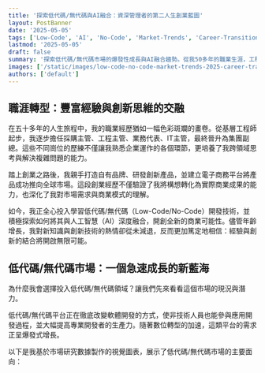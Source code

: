 ```yaml
---
title: '探索低代碼/無代碼與AI融合：資深管理者的第二人生創業藍圖'
layout: PostBanner
date: '2025-05-05'
tags: ['Low-Code', 'AI', 'No-Code', 'Market-Trends', 'Career-Transition']
lastmod: '2025-05-05'
draft: false
summary: '探索低代碼/無代碼市場的爆發性成長與AI融合趨勢。從我50多年的職業生涯，工程師到集團副總，再到創業者，分享如何在這個預計到2032年達2644億美元的新興領域中開創第二人生。本文深入分析平台類型、應用領域與市場機會，為資深專業人士提供轉型藍圖，展示如何結合豐富經驗與前沿技術，把握低代碼革命帶來的商業新機遇。'
images: ['/static/images/low-code-no-code-market-trends-2025-career-transition.png']
authors: ['default']
---
```


## 職涯轉型：豐富經驗與創新思維的交融

在五十多年的人生旅程中，我的職業經歷猶如一幅色彩斑斕的畫卷。從基層工程師起步，我逐步擔任採購主管、工程主管、業務代表、IT主管，最終晉升為集團副總。這些不同崗位的歷練不僅讓我熟悉企業運作的各個環節，更培養了我跨領域思考與解決複雜問題的能力。

踏上創業之路後，我親手打造自有品牌、研發創新產品，並建立電子商務平台將產品成功推向全球市場。這段創業經歷不僅驗證了我將構想轉化為實際商業成果的能力，也深化了我對市場需求與商業模式的理解。

如今，我正全心投入學習低代碼/無代碼（Low-Code/No-Code）開發技術，並積極探索如何將其與人工智慧（AI）深度融合，開創全新的商業可能性。儘管年齡增長，我對新知識與創新技術的熱情卻從未減退，反而更加篤定地相信：經驗與創新的結合將開啟無限可能。

## 低代碼/無代碼市場：一個急速成長的新藍海

為什麼我會選擇投入低代碼/無代碼領域？讓我們先來看看這個市場的現況與潛力。

低代碼/無代碼平台正在徹底改變軟體開發的方式，使非技術人員也能參與應用開發過程，並大幅提高專業開發者的生產力。隨著數位轉型的加速，這類平台的需求正呈爆發式增長。

以下是我基於市場研究數據製作的視覺圖表，展示了低代碼/無代碼市場的主要面向：
